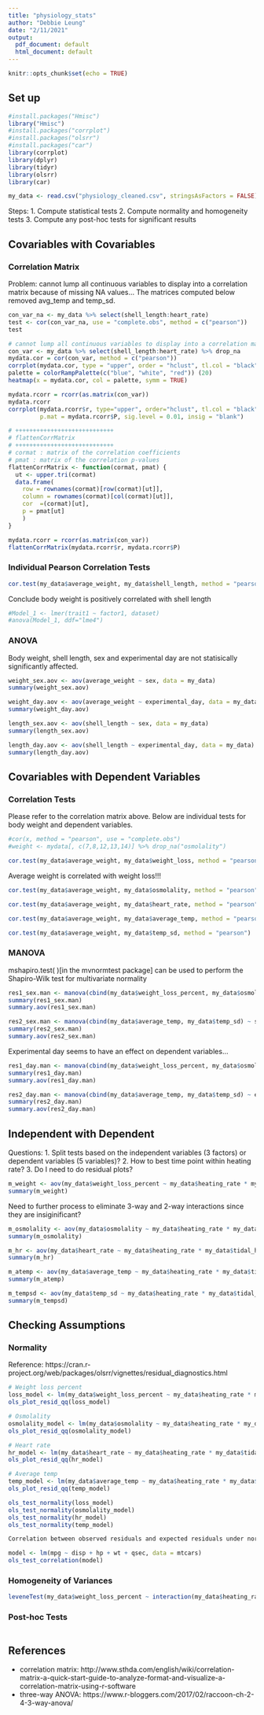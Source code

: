 ```yaml
---
title: "physiology_stats"
author: "Debbie Leung"
date: "2/11/2021"
output:
  pdf_document: default
  html_document: default
---
```


```r
knitr::opts_chunk$set(echo = TRUE)
```

## Set up
```r
#install.packages("Hmisc")
library("Hmisc")
#install.packages("corrplot")
#install.packages("olsrr")
#install.packages("car")
library(corrplot)
library(dplyr)
library(tidyr)
library(olsrr)
library(car) 
```

```r
my_data <- read.csv("physiology_cleaned.csv", stringsAsFactors = FALSE) %>% na_if("")
```

Steps:
1. Compute statistical tests
2. Compute normality and homogeneity tests
3. Compute any post-hoc tests for significant results

## Covariables with Covariables

### Correlation Matrix

Problem: 
cannot lump all continuous variables to display into a correlation matrix because of missing NA values... The matrices computed below removed avg_temp and temp_sd.
```r
con_var_na <- my_data %>% select(shell_length:heart_rate)
test <- cor(con_var_na, use = "complete.obs", method = c("pearson"))
test
```


```r
# cannot lump all continuous variables to display into a correlation matrix because of missing NA values... (cut out avg_temp and temp_sd)
con_var <- my_data %>% select(shell_length:heart_rate) %>% drop_na
mydata.cor = cor(con_var, method = c("pearson"))
corrplot(mydata.cor, type = "upper", order = "hclust", tl.col = "black")
palette = colorRampPalette(c("blue", "white", "red")) (20)
heatmap(x = mydata.cor, col = palette, symm = TRUE)
```

```r
mydata.rcorr = rcorr(as.matrix(con_var))
mydata.rcorr
corrplot(mydata.rcorr$r, type="upper", order="hclust", tl.col = "black", 
         p.mat = mydata.rcorr$P, sig.level = 0.01, insig = "blank")
```

```r
# ++++++++++++++++++++++++++++
# flattenCorrMatrix
# ++++++++++++++++++++++++++++
# cormat : matrix of the correlation coefficients
# pmat : matrix of the correlation p-values
flattenCorrMatrix <- function(cormat, pmat) {
  ut <- upper.tri(cormat)
  data.frame(
    row = rownames(cormat)[row(cormat)[ut]],
    column = rownames(cormat)[col(cormat)[ut]],
    cor  =(cormat)[ut],
    p = pmat[ut]
    )
}
```


```r
mydata.rcorr = rcorr(as.matrix(con_var))
flattenCorrMatrix(mydata.rcorr$r, mydata.rcorr$P)
```

### Individual Pearson Correlation Tests
```r
cor.test(my_data$average_weight, my_data$shell_length, method = "pearson")
```
Conclude body weight is positively correlated with shell length

```r
#Model_1 <- lmer(trait1 ~ factor1, dataset)
#anova(Model_1, ddf="lme4")
```

### ANOVA

Body weight, shell length, sex and experimental day are not statisically significantly affected.

```r
weight_sex.aov <- aov(average_weight ~ sex, data = my_data)
summary(weight_sex.aov)
```
```r
weight_day.aov <- aov(average_weight ~ experimental_day, data = my_data)
summary(weight_day.aov)
```
```r
length_sex.aov <- aov(shell_length ~ sex, data = my_data)
summary(length_sex.aov)
```
```r
length_day.aov <- aov(shell_length ~ experimental_day, data = my_data)
summary(length_day.aov)
```

## Covariables with Dependent Variables

### Correlation Tests
Please refer to the correlation matrix above. Below are individual tests for body weight and dependent variables.
```r
#cor(x, method = "pearson", use = "complete.obs")
#weight <- mydata[, c(7,8,12,13,14)] %>% drop_na("osmolality")
```

```r
cor.test(my_data$average_weight, my_data$weight_loss, method = "pearson")
```
Average weight is correlated with weight loss!!!

```r
cor.test(my_data$average_weight, my_data$osmolality, method = "pearson")
```

```r
cor.test(my_data$average_weight, my_data$heart_rate, method = "pearson")
```

```r
cor.test(my_data$average_weight, my_data$average_temp, method = "pearson")
```

```r
cor.test(my_data$average_weight, my_data$temp_sd, method = "pearson")
```

### MANOVA

mshapiro.test( )[in the mvnormtest package] can be used to perform the Shapiro-Wilk test for multivariate normality
```r
res1_sex.man <- manova(cbind(my_data$weight_loss_percent, my_data$osmolality, my_data$heart_rate) ~ sex, data = my_data)
summary(res1_sex.man)
summary.aov(res1_sex.man)
```
```r
res2_sex.man <- manova(cbind(my_data$average_temp, my_data$temp_sd) ~ sex, data = my_data)
summary(res2_sex.man)
summary.aov(res2_sex.man)
```

Experimental day seems to have an effect on dependent variables...

```r
res1_day.man <- manova(cbind(my_data$weight_loss_percent, my_data$osmolality, my_data$heart_rate) ~ experimental_day, data = my_data)
summary(res1_day.man)
summary.aov(res1_day.man)
```

```r
res2_day.man <- manova(cbind(my_data$average_temp, my_data$temp_sd) ~ experimental_day, data = my_data)
summary(res2_day.man)
summary.aov(res2_day.man)
```

## Independent with Dependent

Questions:
1. Split tests based on the independent variables (3 factors) or dependent variables (5 variables)?
2. How to best time point within heating rate?
3. Do I need to do residual plots?

```r
m_weight <- aov(my_data$weight_loss_percent ~ my_data$heating_rate * my_data$tidal_height * my_data$time_point, data = my_data)
summary(m_weight)
```
Need to further process to eliminate 3-way and 2-way interactions since they are insiginificant?

```r
m_osmolality <- aov(my_data$osmolality ~ my_data$heating_rate * my_data$tidal_height * my_data$time_point, data = my_data)
summary(m_osmolality)
```

```r
m_hr <- aov(my_data$heart_rate ~ my_data$heating_rate * my_data$tidal_height * my_data$time_point, data = my_data)
summary(m_hr)
```

```r
m_atemp <- aov(my_data$average_temp ~ my_data$heating_rate * my_data$tidal_height * my_data$time_point, data = my_data)
summary(m_atemp)
```

```r
m_tempsd <- aov(my_data$temp_sd ~ my_data$heating_rate * my_data$tidal_height * my_data$time_point, data = my_data)
summary(m_tempsd)
```
## Checking Assumptions

### Normality
Reference: https://cran.r-project.org/web/packages/olsrr/vignettes/residual_diagnostics.html
```r
# Weight loss percent
loss_model <- lm(my_data$weight_loss_percent ~ my_data$heating_rate * my_data$tidal_height * my_data$time_point, data = my_data)
ols_plot_resid_qq(loss_model)

# Osmolality
osmolality_model <- lm(my_data$osmolality ~ my_data$heating_rate * my_data$tidal_height * my_data$time_point, data = my_data)
ols_plot_resid_qq(osmolality_model)

# Heart rate
hr_model <- lm(my_data$heart_rate ~ my_data$heating_rate * my_data$tidal_height * my_data$time_point, data = my_data)
ols_plot_resid_qq(hr_model)

# Average temp
temp_model <- lm(my_data$average_temp ~ my_data$heating_rate * my_data$tidal_height * my_data$time_point, data = my_data)
ols_plot_resid_qq(temp_model)
```

```r
ols_test_normality(loss_model)
ols_test_normality(osmolality_model)
ols_test_normality(hr_model)
ols_test_normality(temp_model)
```

```r
Correlation between observed residuals and expected residuals under normality.

model <- lm(mpg ~ disp + hp + wt + qsec, data = mtcars)
ols_test_correlation(model)
```


### Homogeneity of Variances

```r
leveneTest(my_data$weight_loss_percent ~ interaction(my_data$heating_rate, my_data$tidal_height, my_data$time_point), data = my_data)


```

### Post-hoc Tests

```r

```


## References
+ correlation matrix: http://www.sthda.com/english/wiki/correlation-matrix-a-quick-start-guide-to-analyze-format-and-visualize-a-correlation-matrix-using-r-software
+ three-way ANOVA: https://www.r-bloggers.com/2017/02/raccoon-ch-2-4-3-way-anova/